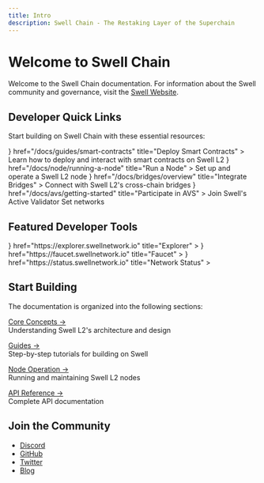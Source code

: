 ```yaml
---
title: Intro
description: Swell Chain - The Restaking Layer of the Superchain
---
```



# Welcome to Swell Chain

Welcome to the Swell Chain documentation. For information about the Swell community and governance, visit the [Swell Website](https://swellnetwork.io).

## Developer Quick Links

Start building on Swell Chain with these essential resources:

<Cards>
  <Card
    icon={<Code className="text-blue-300" />}
    href="/docs/guides/smart-contracts"
    title="Deploy Smart Contracts"
  >
    Learn how to deploy and interact with smart contracts on Swell L2
  </Card>
  <Card
    icon={<Server className="text-green-300" />}
    href="/docs/node/running-a-node" 
    title="Run a Node"
  >
    Set up and operate a Swell L2 node
  </Card>
  <Card
    icon={<Waypoints className="text-yellow-300" />}
    href="/docs/bridges/overview"
    title="Integrate Bridges"
  >
    Connect with Swell L2's cross-chain bridges
  </Card>
  <Card
    icon={<Network className="text-red-300" />}
    href="/docs/avs/getting-started"
    title="Participate in AVS"
  >
    Join Swell's Active Validator Set networks
  </Card>
</Cards>

## Featured Developer Tools

<Cards>
  <Card
    icon={<Network className="text-red-300" />}
    href="https://explorer.swellnetwork.io"
    title="Explorer"
  ></Card>
  <Card
    icon={<Network className="text-red-300" />}
    href="https://faucet.swellnetwork.io"
    title="Faucet"
  > </Card>
  <Card
    icon={<Network className="text-red-300" />}
    href="https://status.swellnetwork.io"
    title="Network Status"
  >
  </Card>
</Cards>

## Start Building

The documentation is organized into the following sections:

[Core Concepts →](/docs/concepts/architecture)  
Understanding Swell L2's architecture and design

[Guides →](/docs/guides/getting-started)  
Step-by-step tutorials for building on Swell

[Node Operation →](/docs/node/overview)  
Running and maintaining Swell L2 nodes

[API Reference →](/docs/api/json-rpc)  
Complete API documentation

## Join the Community

- [Discord](https://discord.gg/swellnetwork)
- [GitHub](https://github.com/swellnetwork)
- [Twitter](https://twitter.com/swellnetwork)
- [Blog](https://blog.swellnetwork.io)
